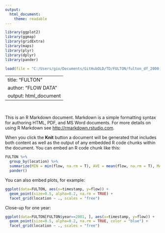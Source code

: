 ```yaml
---
output: 
  html_document: 
    theme: readable
---
```


```r
library(ggplot2)
library(ggmap)
library(gridExtra)
library(maps)
library(plyr)
library(dplyr)
library(pander)
```

```r
load(file = "C:/Users/gio/Documents/GitHubOLD/TD/FULTON/fulton_df_2000-2011.Rda")
```

---
title: "FULTON"
author: "FLOW DATA"
output: html_document
---
<br>

This is an R Markdown document. Markdown is a simple formatting syntax for authoring HTML, PDF, and MS Word documents. For more details on using R Markdown see <http://rmarkdown.rstudio.com>.

When you click the **Knit** button a document will be generated that includes both content as well as the output of any embedded R code chunks within the document. You can embed an R code chunk like this:

```r
FULTON %>%
  group_by(location) %>% 
  summarize(MIN = min(flow, na.rm = T), AVE = mean(flow, na.rm = T), MAX = max(flow, na.rm = T)) %>%
  pander()
```

You can also embed plots, for example:

```r
ggplot(data=FULTON, aes(x=timestamp, y=flow)) + 
  geom_point(size=0.5, alpha=0.2, na.rm = TRUE) + 
  facet_grid(location ~ ., scales = "free")
```

Close-up for one year:

```r
ggplot(data=FULTON[FULTON$year==2001, ], aes(x=timestamp, y=flow)) + 
  geom_point(size=0.5, alpha=0.2, na.rm = TRUE, color = "blue") + 
  facet_grid(location ~ ., scales = "free")
```
